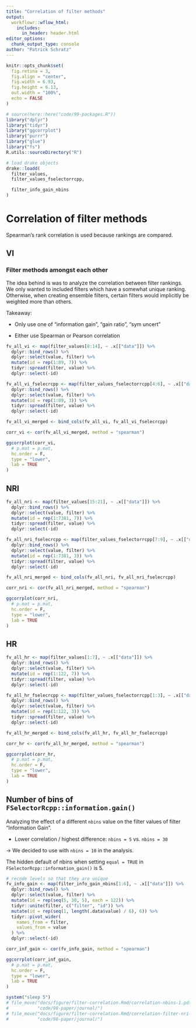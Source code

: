 ```yaml
---
title: "Correlation of filter methods"
output: 
  workflowr::wflow_html:
    includes:
      in_header: header.html
editor_options:
  chunk_output_type: console
author: "Patrick Schratz"
---
```


```r
knitr::opts_chunk$set(
  fig.retina = 3,
  fig.align = "center",
  fig.width = 6.93,
  fig.height = 6.13,
  out.width = "100%",
  echo = FALSE
)

# source(here::here("code/99-packages.R"))
library("dplyr")
library("tidyr")
library("ggcorrplot")
library("purrr")
library("glue")
library("fs")
R.utils::sourceDirectory("R")

# load drake objects
drake::loadd(
  filter_values,
  filter_values_fselectorrcpp,

  filter_info_gain_nbins
)
```

# Correlation of filter methods {.tabset .tabset-fade}

Spearman's rank correlation is used because rankings are compared.

## VI

### Filter methods amongst each other

The idea behind is was to analyze the correlation between filter rankings.
We only wanted to included filters which have a somewhat unique ranking.
Otherwise, when creating ensemble filters, certain filters would implicitly be weighted more than others.

Takeaway:

- Only use one of "information gain", "gain ratio", "sym uncert"

- Either use Spearman or Pearson correlation

```r
fv_all_vi <- map(filter_values[8:14], ~ .x[["data"]]) %>%
  dplyr::bind_rows() %>%
  dplyr::select(value, filter) %>%
  mutate(id = rep(1:89, 7)) %>%
  tidyr::spread(filter, value) %>%
  dplyr::select(-id)

fv_all_vi_fselecrcpp <- map(filter_values_fselectorrcpp[4:6], ~ .x[["data"]]) %>%
  dplyr::bind_rows() %>%
  dplyr::select(value, filter) %>%
  mutate(id = rep(1:89, 3)) %>%
  tidyr::spread(filter, value) %>%
  dplyr::select(-id)

fv_all_vi_merged <- bind_cols(fv_all_vi, fv_all_vi_fselecrcpp)

corr_vi <- cor(fv_all_vi_merged, method = "spearman")

ggcorrplot(corr_vi,
  # p.mat = p.mat,
  hc.order = F,
  type = "lower",
  lab = TRUE
)
```

## NRI

```r
fv_all_nri <- map(filter_values[15:21], ~ .x[["data"]]) %>%
  dplyr::bind_rows() %>%
  dplyr::select(value, filter) %>%
  mutate(id = rep(1:7381, 7)) %>%
  tidyr::spread(filter, value) %>%
  dplyr::select(-id)

fv_all_nri_fselecrcpp <- map(filter_values_fselectorrcpp[7:9], ~ .x[["data"]]) %>%
  dplyr::bind_rows() %>%
  dplyr::select(value, filter) %>%
  mutate(id = rep(1:7381, 3)) %>%
  tidyr::spread(filter, value) %>%
  dplyr::select(-id)

fv_all_nri_merged <- bind_cols(fv_all_nri, fv_all_nri_fselecrcpp)

corr_nri <- cor(fv_all_nri_merged, method = "spearman")

ggcorrplot(corr_nri,
  # p.mat = p.mat,
  hc.order = F,
  type = "lower",
  lab = TRUE
)
```

## HR

```r
fv_all_hr <- map(filter_values[1:7], ~ .x[["data"]]) %>%
  dplyr::bind_rows() %>%
  dplyr::select(value, filter) %>%
  mutate(id = rep(1:122, 7)) %>%
  tidyr::spread(filter, value) %>%
  dplyr::select(-id)

fv_all_hr_fselecrcpp <- map(filter_values_fselectorrcpp[1:3], ~ .x[["data"]]) %>%
  dplyr::bind_rows() %>%
  dplyr::select(value, filter) %>%
  mutate(id = rep(1:122, 3)) %>%
  tidyr::spread(filter, value) %>%
  dplyr::select(-id)

fv_all_hr_merged <- bind_cols(fv_all_hr, fv_all_hr_fselecrcpp)

corr_hr <- cor(fv_all_hr_merged, method = "spearman")

ggcorrplot(corr_hr,
  # p.mat = p.mat,
  hc.order = F,
  type = "lower",
  lab = TRUE
)
```

## Number of bins of `FSelectorRcpp::information.gain()`

Analyzing the effect of a different `nbins` value on the filter values of filter "Information Gain".

- Lower correlation / highest difference: `nbins = 5` vs. `nbins = 30`

-> We decided to use with `nbins = 10` in the analysis.

The hidden default of nbins when setting `equal = TRUE` in `FSelectorRcpp::information_gain()` is 5.

```r
# recode levels so that they are unique
fv_info_gain <- map(filter_info_gain_nbins[1:6], ~ .x[["data"]]) %>%
  dplyr::bind_rows() %>%
  dplyr::select(value, filter) %>%
  mutate(id = rep(seq(5, 30, 5), each = 122)) %>%
  tidyr::unite(filter, c("filter", "id")) %>%
  mutate(id = rep(seq(1, length(.data$value) / 6), 6)) %>%
  tidyr::pivot_wider(
    names_from = filter,
    values_from = value
  ) %>%
  dplyr::select(-id)

corr_inf_gain <- cor(fv_info_gain, method = "spearman")

ggcorrplot(corr_inf_gain,
  # p.mat = p.mat,
  hc.order = F,
  type = "lower",
  lab = TRUE
)
```

```r
system("sleep 5")
# file_move("docs/figure/filter-correlation.Rmd/correlation-nbins-1.pdf",
#           "code/98-paper/journal/")
# file_move("docs/figure/filter-correlation.Rmd/correlation-filter-nri-1.pdf",
#           "code/98-paper/journal/")
```
